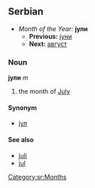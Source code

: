 ==Serbian==
*''Month of the Year:'' '''јули'''
**'''Previous:''' [[јуни]]
**'''Next:''' [[август]]
===Noun===
'''јули''' ''m''
#the month of [[July]]
====Synonym====
*[[јул]]
====See also====
*[[juli]]
*[[jul]]
[[Category:sr:Months]]